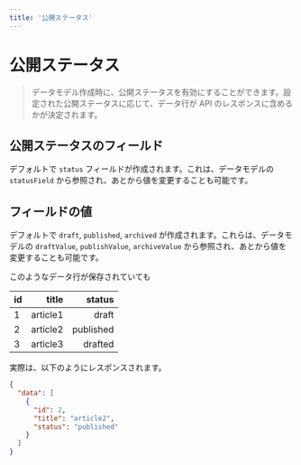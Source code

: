 ```yaml
---
title: '公開ステータス'
---
```


# 公開ステータス

> データモデル作成時に、公開ステータスを有効にすることができます。設定された公開ステータスに応じて、データ行が API のレスポンスに含めるかが決定されます。

## 公開ステータスのフィールド

デフォルトで `status` フィールドが作成されます。これは、データモデルの `statusField` から参照され、あとから値を変更することも可能です。

## フィールドの値

デフォルトで `draft`, `published`, `archived` が作成されます。これらは、データモデルの `draftValue`, `publishValue`, `archiveValue` から参照され、あとから値を変更することも可能です。

このようなデータ行が保存されていても

| id  |    title |    status |
| :-- | -------: | --------: |
| 1   | article1 |     draft |
| 2   | article2 | published |
| 3   | article3 |   drafted |

実際は、以下のようにレスポンスされます。

```json
{
  "data": [
    {
      "id": 2,
      "title": "article2",
      "status": "published"
    }
  ]
}
```
